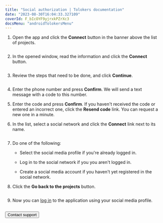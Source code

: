 ```yaml
---
title: "Social authorization | Tolokers documentation"
date: "2023-08-30T16:04:33.327109"
coverId: F_bIcOYF9yjrxkPZrXc3
docsMenu: "androidTolokersMenu"
---
```



<NewAuthorizationContent/>

1. Open the app and click the **Connect** button in the banner above the list of projects.

    <Cut title="How it looks like — banner">

    <Image width="400px" withBackground imageId="2db3e7e2c9d8add1976923257f3a340b" alt="" />

    </Cut>

2. In the opened window, read the information and click the **Connect** button.

    <Cut title="How it looks like — info">

    <Image width="400px" withBackground imageId="c7da4d5363d2614fee741c40ce6de92f" alt="" />

    </Cut>

3. Review the steps that need to be done, and click **Continue**.

    <Cut title="How it looks like — necessary steps">

    <Image width="400px" withBackground imageId="d13b4461a6e30dfb3337d274b90d8a10" alt="" />

    </Cut>

4. Enter the phone number and press **Confirm**. We will send a text message with a code to this number.

5. Enter the code and press **Confirm**. If you haven't received the code or entered an incorrect one, click the **Resend code** link. You can request a new one in a minute.

6. In the list, select a social network and click the **Connect** link next to its name.

    <Cut title="How it looks like — choosing a social network">

    <Image width="400px" withBackground imageId="c97122c0dd7a38709db139d697546942" alt="" />

    </Cut>

7. Do one of the following:

    - Select the social media profile if you're already logged in.

    - Log in to the social network if you you aren't logged in.

    - Create a social media account if you haven't yet registered in the social network.

8. Click the **Go back to the projects** button.

    <Cut title="How it looks like — successful migration">

    <Image width="400px" withBackground imageId="8e4c3ec62cf8da519dbe1fb684422f5a" alt="" />

    </Cut>

9. Now you can [log in](../auth#authorization) to the application using your social media profile.

    <Cut title="How it looks like — linked accounts">

    <Image width="700px" withBackground imageId="5f860b2d5bfa9a466368937b161a2650" alt="" />

    </Cut>

<Button view="defaultInverse" size="l" type="link" url="../troubleshooting/support?form-source=new-authorization">Contact support</Button>